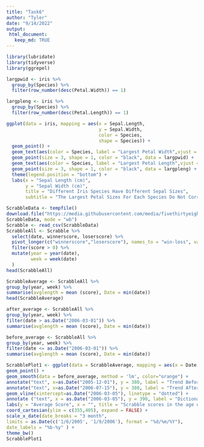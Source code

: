 ```yaml
---
title: "Task6"
author: "Tyler"
date: "9/14/2022"
output:
 html_document:
   keep_md: TRUE
---
```

```r
library(lubridate)
library(tidyverse)
library(ggrepel)
```


```r
largpwid <- iris %>%
  group_by(Species) %>%
  filter(row_number(desc(Petal.Width)) == 1)
```


```r
largpleng <- iris %>%
  group_by(Species) %>%
  filter(row_number(desc(Petal.Length)) == 1)
```


```r
ggplot(data = iris, mapping = aes(x = Sepal.Length, 
                                  y = Sepal.Width, 
                                  color = Species,
                                  shape = Species)) +
  geom_point() +
  geom_text(aes(color = Species, label = "Largest Petal Width",vjust = "center", hjust = "left"), data = largpwid, nudge_y=0.015) +
  geom_point(size = 3, shape = 1, color = "black", data = largpwid) +
  geom_text(aes(color = Species, label = "Largest Petal Length",vjust = "center", hjust = "left"), data = largpleng, nudge_y=-0.015) +
  geom_point(size = 3, shape = 1, color = "black", data = largpleng) +
  theme(legend.position = "bottom") +
  labs(x = "Sepal Length (cm)",
       y = "Sepal Width (cm)",
       title = "Different Iris Species Have Different Sepal Sizes",
       subtitle = "The Largest Petal Sizes For Each Species Do Not Correspond To The Largest Sepal Sizes")
```

```r
ScrabbleData <- tempfile()
download.file("https://media.githubusercontent.com/media/fivethirtyeight/data/master/scrabble-games/scrabble_games.csv",
ScrabbleData, mode = "wb")
Scrabble <- read_csv(ScrabbleData)
ScrabbleAll <- Scrabble %>%
  select(date, winnerscore, loserscore) %>%
  pivot_longer(c("winnerscore","loserscore"), names_to = "win-loss", values_to = "score") %>%
  filter(score > 0) %>%
  mutate(year = year(date),
         week = week(date)
  )
head(ScrabbleAll)
```

```r
ScrabbleAverage <- ScrabbleAll %>%
group_by(year, week) %>%
summarise(avglength = mean (score), Date = min(date))
head(ScrabbleAverage)
```

```r
after_average <- ScrabbleAll %>% 
group_by(year, week) %>%
filter(date > as.Date("2006-03-01")) %>%
summarise(avglength = mean (score), Date = min(date))
```

```r
before_average <- ScrabbleAll %>% 
group_by(year, week) %>%
filter(date <= as.Date("2006-03-01")) %>%
summarise(avglength = mean (score), Date = min(date))
```

```r
ScrabblePlot1 <- ggplot(data = ScrabbleAverage, mapping = aes(x = Date, y = avglength)) +
geom_point() +
geom_smooth(data = before_average, method = 'lm', color="orange") +
annotate("text", x=as.Date("2005-12-01"), y = 380, label = "Trend Before", color = "orange", size = 3) + geom_smooth(data = after_average, method = 'lm', color = "blue") +
annotate("text", x=as.Date("2006-07-15"), y = 380, label = "Trend After", color = "blue", size = 3) + 
geom_vline(xintercept=as.Date("2006-03-05"), linetype = "dotted") +
annotate ("text", x = as.Date("2006-03-05"), y = 390, label = "Dictionary\nUpdated", size = 3) +
labs(y = "Average Score", x = "", title = "Scrabble scores in the age of 'Q1' and 'ZA'", subtitle = 'weekly average scores before and after the addition of around 11,000 words to the Scrabble dictionary') +
coord_cartesian(ylim = c(355,405), expand = FALSE) +
scale_x_date(date_breaks = "3 month", 
limits = as.Date(c('1/6/2005', '1/9/2006'), format = "%d/%m/%Y"), 
date_labels = "%b-%y" ) + 
theme_bw()
ScrabblePlot1
```


